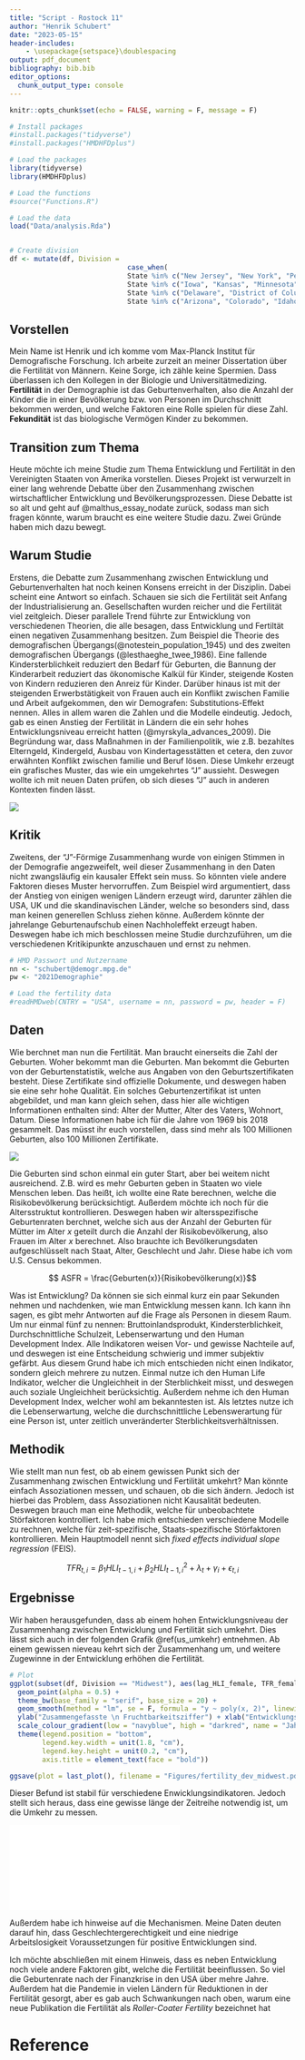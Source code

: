```yaml
---
title: "Script - Rostock 11"
author: "Henrik Schubert"
date: "2023-05-15"
header-includes:
    - \usepackage{setspace}\doublespacing
output: pdf_document
bibliography: bib.bib
editor_options: 
  chunk_output_type: console
---
```


```r
knitr::opts_chunk$set(echo = FALSE, warning = F, message = F)
```

```r
# Install packages
#install.packages("tidyverse")
#install.packages("HMDHFDplus")

# Load the packages
library(tidyverse)
library(HMDHFDplus)

# Load the functions
#source("Functions.R")

# Load the data
load("Data/analysis.Rda")


# Create division
df <- mutate(df, Division = 
                             case_when(
                             State %in% c("New Jersey", "New York", "Pennsylvania", "Connecticut", "Maine", "Massachusetts", "New Hampshire", "Rhode Island", "Vermont") ~ "Northeast",
                             State %in% c("Iowa", "Kansas", "Minnesota", "Missouri", "Nebraska", "North Dakota", "South Dakota", "Indiana", "Illinois", "Michigan", "Ohio", "Wisconsin") ~ "Midwest", 
                             State %in% c("Delaware", "District of Columbia", "Florida", "Georgia", "Maryland", "North Carolina", "South Carolina", "Virginia", "West Virginia", "Alabama", "Kentucky", "Mississippi", "Tennessee", "Arkansas", "Louisiana", "Oklahoma", "Texas") ~ "South",
                             State %in% c("Arizona", "Colorado", "Idaho", "New Mexico", "Montana", "Utah", "Wyoming", "Nevada", "Alaska", "California", "Hawaii", "Oregon", "Washington") ~ "West"))
```

## Vorstellen
Mein Name ist Henrik und ich komme vom Max-Planck Institut für Demografische Forschung. Ich arbeite zurzeit an meiner Dissertation über die Fertilität von Männern. Keine Sorge, ich zähle keine Spermien. Dass überlassen ich den Kollegen in der Biologie und Universitätmedizing. **Fertilität** in der Demographie ist das Geburtenverhalten, also die Anzahl der Kinder die in einer Bevölkerung bzw. von Personen im Durchschnitt bekommen werden, und welche Faktoren eine Rolle spielen für diese Zahl. **Fekundität** ist das biologische Vermögen Kinder zu bekommen.


## Transition zum Thema
Heute möchte ich meine Studie zum Thema Entwicklung und Fertilität in den Vereinigten Staaten von Amerika vorstellen. Dieses Projekt ist verwurzelt in einer lang wehrende Debatte über den Zusammenhang zwischen wirtschaftlicher Entwicklung und Bevölkerungsprozessen. Diese Debatte ist so alt und geht auf @malthus_essay_nodate zurück, sodass man sich fragen könnte, warum braucht es eine weitere Studie dazu. Zwei Gründe haben mich dazu bewegt. 


## Warum Studie
Erstens, die Debatte zum Zusammenhang zwischen Entwicklung und Geburtenverhalten hat noch keinen Konsens erreicht in der Disziplin. Dabei scheint eine Antwort so einfach. Schauen sie sich die Fertilität seit Anfang der Industrialisierung an. Gesellschaften wurden reicher und die Fertilität viel zeitgleich. Dieser parallele Trend führte zur Entwicklung von verschiedenen Theorien, die alle besagen, dass Entwicklung und Fertiltät einen negativen Zusammenhang besitzen. Zum Beispiel die Theorie des demografischen Übergangs(@notestein_population_1945) und des zweiten demografischen Übergangs (@lesthaeghe_twee_1986). Eine fallende Kindersterblichkeit reduziert den Bedarf für Geburten, die Bannung der Kinderarbeit reduziert das ökonomische Kalkül für Kinder, steigende Kosten von Kindern reduzieren den Anreiz für Kinder. Darüber hinaus ist mit der steigenden Erwerbstätigkeit von Frauen auch ein Konflikt zwischen Familie und Arbeit aufgekommen, den wir Demografen: Substitutions-Effekt nennen. Alles in allem waren die Zahlen und die Modelle eindeutig. Jedoch, gab es einen Anstieg der Fertilität in Ländern die ein sehr hohes Entwicklungsniveau erreicht hatten (@myrskyla_advances_2009). Die Begründung war, dass Maßnahmen in der Familienpolitik, wie z.B. bezahltes Elterngeld, Kindergeld, Ausbau von Kindertagesstätten et cetera, den zuvor erwähnten Konflikt zwischen familie und Beruf lösen. Diese Umkehr erzeugt ein grafisches Muster, das wie ein umgekehrtes "J" aussieht. Deswegen wollte ich mit neuen Daten prüfen, ob sich dieses "J" auch in anderen Kontexten finden lässt.

![](Images\myrskyla09.jpg)




## Kritik 
Zweitens, der "J"-Förmige Zusammenhang wurde von einigen Stimmen in der Demografie angezweifelt, weil dieser Zusammenhang in den Daten nicht zwangsläufig ein kausaler Effekt sein muss. So könnten viele andere Faktoren dieses Muster hervorruffen. Zum Beispiel wird argumentiert, dass der Anstieg von einigen wenigen Ländern erzeugt wird, darunter zählen die USA, UK und die skandinavischen Länder, welche so besonders sind, dass man keinen generellen Schluss ziehen könne. Außerdem könnte der jahrelange Geburtenaufschub einen Nachholeffekt erzeugt haben. Deswegen habe ich mich beschlossen meine Studie durchzuführen, um die verschiedenen Kritikipunkte anzuschauen und ernst zu nehmen. 


```r
# HMD Passwort und Nutzername
nn <- "schubert@demogr.mpg.de"
pw <- "2021Demographie"

# Load the fertility data
#readHMDweb(CNTRY = "USA", username = nn, password = pw, header = F)
```


## Daten
Wie berchnet man nun die Fertilität. Man braucht einerseits die Zahl der Geburten. Woher bekommt man die Geburten. Man bekommt die Geburten von der Geburtenstatistik, welche aus Angaben von den Geburtszertifikaten besteht. Diese Zertifikate sind offizielle Dokumente, und deswegen haben sie eine sehr hohe Qualität. Ein solches Geburtenzertifikat ist unten abgebildet, und man kann gleich sehen, dass hier alle wichtigen Informationen enthalten sind: Alter der Mutter, Alter des Vaters, Wohnort, Datum. Diese Informationen habe ich für die Jahre von 1969 bis 2018 gesammelt. Das müsst ihr euch vorstellen, dass sind mehr als 100 Millionen Geburten, also 100 Millionen Zertifikate.



![](Images\obama_certificate.jpg)


Die Geburten sind schon einmal ein guter Start, aber bei weitem nicht ausreichend. Z.B. wird es mehr Geburten geben in Staaten wo viele Menschen leben. Das heißt, ich wollte eine Rate berechnen, welche die Risikobevölkerung berücksichtigt. Außerdem möchte ich noch für die Altersstruktut kontrollieren. Deswegen haben wir altersspezifische Geburtenraten berchnet, welche sich aus der Anzahl der Geburten für Mütter im Alter $x$ geteilt durch die Anzahl der Risikobevölkerung, also Frauen im Alter $x$ berechnet. Also brauchte ich Bevölkerungsdaten aufgeschlüsselt nach Staat, Alter, Geschlecht und Jahr. Diese habe ich vom U.S. Census bekommen.

$$ ASFR = \frac{Geburten(x)}{Risikobevölkerung(x)}$$


Was ist Entwicklung? Da können sie sich einmal kurz ein paar Sekunden nehmen und nachdenken, wie man Entwicklung messen kann. Ich kann ihn sagen, es gibt mehr Antworten auf die Frage als Personen in diesem Raum. Um nur einmal fünf zu nennen: Bruttoinlandsprodukt, Kindersterblichkeit, Durchschnittliche Schulzeit, Lebenserwartung und den Human Development Index. Alle Indikatoren weisen Vor- und gewisse Nachteile auf, und deswegen ist eine Entscheidung schwierig und immer subjektiv gefärbt. Aus diesem Grund habe ich mich entschieden nicht einen Indikator, sondern gleich mehrere zu nutzen. Einmal nutze ich den Human Life Indikator, welcher die Ungleichheit in der Sterblichkeit misst, und deswegen auch soziale Ungleichheit berücksichtig. Außerdem nehme ich den Human Development Index, welcher wohl am bekanntesten ist. Als letztes nutze ich die Lebenserwartung, welche die durchschnittliche Lebenswerartung für eine Person ist, unter zeitlich unveränderter Sterblichkeitsverhältnissen. 

## Methodik
Wie stellt man nun fest, ob ab einem gewissen Punkt sich der Zusammenhang zwischen Entwicklung und Fertilität umkehrt? Man könnte einfach Assoziationen messen, und schauen, ob die sich ändern. Jedoch ist hierbei das Problem, dass Assoziationen nicht Kausalität bedeuten. Deswegen brauch man eine Methodik, welche für unbeobachtete Störfaktoren kontrolliert. Ich habe mich entschieden verschiedene Modelle zu rechnen, welche für zeit-spezifische, Staats-spezifische Störfaktoren kontrollieren. Mein Hauptmodell nennt sich *fixed effects individual slope regression* (FEIS).

$$TFR_{t, i} = \beta_1 HLI_{t-1, i} + \beta_2  HLI^2_{t-1, i} + \lambda_t + \gamma_i + \epsilon_{t, i} $$




## Ergebnisse
Wir haben herausgefunden, dass ab einem hohen Entwicklungsniveau der Zusammenhang zwischen Entwicklung und Fertilität sich umkehrt. Dies lässt sich auch in der folgenden Grafik \@ref(us_umkehr) entnehmen. Ab einem gewissen nieveau kehrt sich der Zusammenhang um, und weitere Zugewinne in der Entwicklung erhöhen die Fertilität. 

```r
# Plot
ggplot(subset(df, Division == "Midwest"), aes(lag_HLI_female, TFR_female, colour = Year)) +
  geom_point(alpha = 0.5) +
  theme_bw(base_family = "serif", base_size = 20) +
  geom_smooth(method = "lm", se = F, formula = "y ~ poly(x, 2)", linewidth = 2, colour = "darkred") +
  ylab("Zusammengefasste \n Fruchtbarkeitsziffer") + xlab("Entwicklungsindikator") +
  scale_colour_gradient(low = "navyblue", high = "darkred", name = "Jahr") +
  theme(legend.position = "bottom",
        legend.key.width = unit(1.8, "cm"),
        legend.key.height = unit(0.2, "cm"),
        axis.title = element_text(face = "bold")) 

ggsave(plot = last_plot(), filename = "Figures/fertility_dev_midwest.pdf", height = 10, width = 12, unit = "cm")

```

Dieser Befund ist stabil für verschiedene Enwicklungsindikatoren. Jedoch stellt sich heraus, dass eine gewisse länge der Zeitreihe notwendig ist, um die Umkehr zu messen.

![](Images\summary_tp_results.pdf)

Außerdem habe ich hinweise auf die Mechanismen. Meine Daten deuten darauf hin, dass Geschlechtergerechtigkeit und eine niedrige Arbeitslosigkeit Voraussetzungen für positive Entwicklungen sind.

Ich möchte abschließen mit einem Hinweis, dass es neben Entwicklung noch viele andere Faktoren gibt, welche die Fertilität beeinflussen. So viel die Geburtenrate nach der Finanzkrise in den USA über mehre Jahre. Außerdem hat die Pandemie in vielen Ländern für Reduktionen in der Fertilität gesorgt, aber es gab auch Schwankungen nach oben, warum eine neue Publikation die Fertilität als *Roller-Coater Fertility* bezeichnet hat

# Reference
